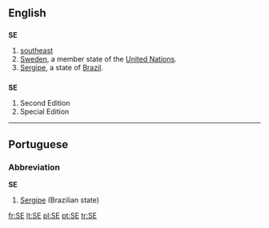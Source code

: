 {{see|Appendix:Variations of "se"}}
==English==

==={{abbreviation}}===
'''SE'''

# [[southeast]]
#[[Sweden]], a member state of the [[United Nations]].
#[[Sergipe]], a state of [[Brazil]].

==={{initialism}}===
'''SE'''

# Second Edition
# Special Edition

----

==Portuguese==

===Abbreviation===
'''SE'''

# [[Sergipe]] (Brazilian state)

[[fr:SE]]
[[lt:SE]]
[[pl:SE]]
[[pt:SE]]
[[tr:SE]]